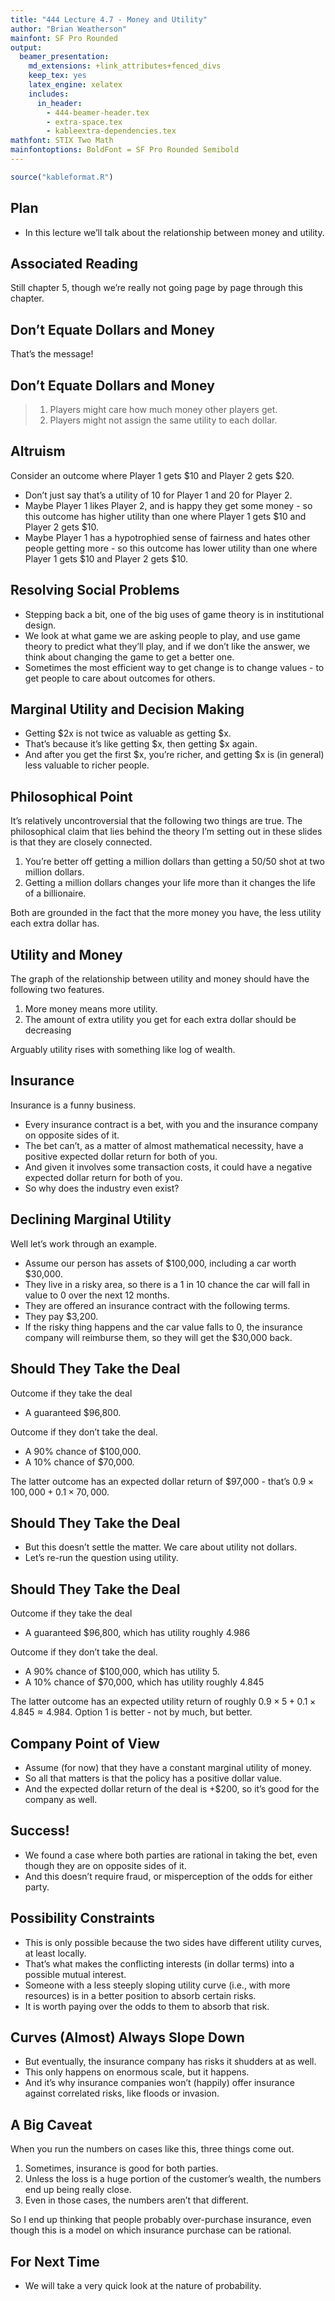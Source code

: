 ```yaml
---
title: "444 Lecture 4.7 - Money and Utility"
author: "Brian Weatherson"
mainfont: SF Pro Rounded
output:
  beamer_presentation:
    md_extensions: +link_attributes+fenced_divs
    keep_tex: yes
    latex_engine: xelatex
    includes:
      in_header: 
        - 444-beamer-header.tex
        - extra-space.tex
        - kableextra-dependencies.tex
mathfont: STIX Two Math
mainfontoptions: BoldFont = SF Pro Rounded Semibold
---
```


```r
source("kableformat.R")
```
## Plan

- In this lecture we'll talk about the relationship between money and utility.

## Associated Reading

Still chapter 5, though we're really not going page by page through this chapter.

## Don't Equate Dollars and Money

That's the message!

## Don't Equate Dollars and Money

> 1. Players might care how much money other players get.
> 2. Players might not assign the same utility to each dollar.

## Altruism

Consider an outcome where Player 1 gets $10 and Player 2 gets $20.

- Don't just say that's a utility of 10 for Player 1 and 20 for Player 2.
- Maybe Player 1 likes Player 2, and is happy they get some money - so this outcome has higher utility than one where Player 1 gets $10 and Player 2 gets $10.
- Maybe Player 1 has a hypotrophied sense of fairness and hates other people getting more - so this outcome has lower utility than one where Player 1 gets $10 and Player 2 gets $10.

## Resolving Social Problems

- Stepping back a bit, one of the big uses of game theory is in institutional design.
- We look at what game we are asking people to play, and use game theory to predict what they'll play, and if we don't like the answer, we think about changing the game to get a better one.
- Sometimes the most efficient way to get change is to change values - to get people to care about outcomes for others.

## Marginal Utility and Decision Making

- Getting $2x is not twice as valuable as getting $x.
- That's because it's like getting $x, then getting $x again.
- And after you get the first $x, you're richer, and getting $x is (in general) less valuable to richer people.

## Philosophical Point

It's relatively uncontroversial that the following two things are true. The philosophical claim that lies behind the theory I'm setting out in these slides is that they are closely connected.

1. You're better off getting a million dollars than getting a 50/50 shot at two million dollars.
2. Getting a million dollars changes your life more than it changes the life of a billionaire.

Both are grounded in the fact that the more money you have, the less utility each extra dollar has.

## Utility and Money

The graph of the relationship between utility and money should have the following two features.

1. More money means more utility.
2. The amount of extra utility you get for each extra dollar should be decreasing

Arguably utility rises with something like log of wealth.


## Insurance

Insurance is a funny business.

- Every insurance contract is a bet, with you and the insurance company on opposite sides of it.
- The bet can't, as a matter of almost mathematical necessity, have a positive expected dollar return for both of you.
- And given it involves some transaction costs, it could have a negative expected dollar return for both of you.
- So why does the industry even exist?

## Declining Marginal Utility

Well let's work through an example.

- Assume our person has assets of $100,000, including a car worth $30,000.
- They live in a risky area, so there is a 1 in 10 chance the car will fall in value to 0 over the next 12 months.
- They are offered an insurance contract with the following terms.
- They pay $3,200.
- If the risky thing happens and the car value falls to 0, the insurance company will reimburse them, so they will get the $30,000 back.

## Should They Take the Deal

Outcome if they take the deal

- A guaranteed $96,800. \pause

Outcome if they don't take the deal.

- A 90% chance of $100,000.
- A 10% chance of $70,000. \pause

The latter outcome has an expected dollar return of $97,000 - that's $0.9 \times 100,000 + 0.1 \times 70,000$.

## Should They Take the Deal

- But this doesn't settle the matter. We care about utility not dollars.
- Let's re-run the question using utility.

## Should They Take the Deal

Outcome if they take the deal

- A guaranteed $96,800, which has utility roughly 4.986  \pause

Outcome if they don't take the deal.

- A 90% chance of $100,000, which has utility 5.
- A 10% chance of $70,000, which has utility roughly 4.845 \pause

The latter outcome has an expected utility return of roughly $0.9 \times 5 + 0.1 \times 4.845 \approx 4.984$. Option 1 is better - not by much, but better.

## Company Point of View

- Assume (for now) that they have a constant marginal utility of money.
- So all that matters is that the policy has a positive dollar value.
- And the expected dollar return of the deal is +$200, so it's good for the company as well.

## Success!

- We found a case where both parties are rational in taking the bet, even though they are on opposite sides of it.
- And this doesn't require fraud, or misperception of the odds for either party.

## Possibility Constraints

- This is only possible because the two sides have different utility curves, at least locally.
- That's what makes the conflicting interests (in dollar terms) into a possible mutual interest.
- Someone with a less steeply sloping utility curve (i.e., with more resources) is in a better position to absorb certain risks.
- It is worth paying over the odds to them to absorb that risk.

## Curves (Almost) Always Slope Down

- But eventually, the insurance company has risks it shudders at as well.
- This only happens on enormous scale, but it happens.
- And it's why insurance companies won't (happily) offer insurance against correlated risks, like floods or invasion.

## A Big Caveat

When you run the numbers on cases like this, three things come out.

1. Sometimes, insurance is good for both parties. \pause
2. Unless the loss is a huge portion of the customer's wealth, the numbers end up being really close. \pause
3. Even in those cases, the numbers aren't that different.

So I end up thinking that people probably over-purchase insurance, even though this is a model on which insurance purchase can be rational.

## For Next Time

- We will take a very quick look at the nature of probability.